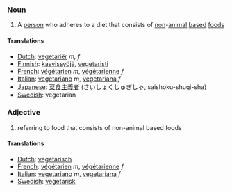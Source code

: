===Noun===

#A [[person]] who adheres to a diet that consists of [[non]]-[[animal]] [[base]]d [[food]]s

====Translations====
*[[Dutch]]: [[vegetariër]] ''m, f''
*[[Finnish]]: [[kasvissyöjä]], [[vegetaristi]]
*[[French]]: [[végétarien]] ''m'', [[végétarienne]] ''f''
*[[Italian]]: [[vegetariano]] ''m'', [[vegetariana]] ''f''
*[[Japanese]]: [[菜食主義者]] (さいしょくしゅぎしゃ, saishoku-shugi-sha)
*[[Swedish]]: vegetarian

===Adjective===

#referring to food that consists of non-animal based foods

====Translations====
*[[Dutch]]: [[vegetarisch]]
*[[French]]: [[végétarien]] ''m'', [[végétarienne]] ''f''
*[[Italian]]: [[vegetariano]] ''m'', [[vegetariana]] ''f''
*[[Swedish]]: [[vegetarisk]]